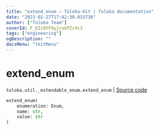 ```yaml
---
title: "extend_enum — Toloka-Kit | Toloka documentation"
date: "2023-02-27T17:42:30.033738"
author: ["Toloka Team"]
coverId: F_bIcOYF9yjrxkPZrXc3
tags: ["engineering"]
ogDescription: ""
docsMenu: "tkitMenu"
---
```


# extend_enum
`toloka.util._extendable_enum.extend_enum` | [Source code](https://github.com/Toloka/toloka-kit/blob/v1.1.4/src/util/_extendable_enum.py#L12)

```python
extend_enum(
    enumeration: Enum,
    name: str,
    value: str
)
```